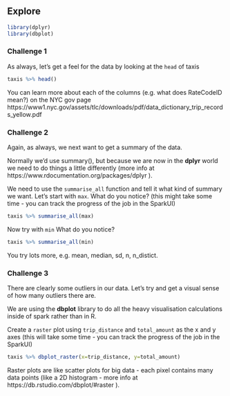 ## Explore
```r
library(dplyr)
library(dbplot)
```

### Challenge 1
As always, let's get a feel for the data by looking at the `head` of taxis
```r
taxis %>% head()
```
You can learn more about each of the columns (e.g. what does RateCodeID mean?) on the NYC gov page https://www1.nyc.gov/assets/tlc/downloads/pdf/data_dictionary_trip_records_yellow.pdf

### Challenge 2
Again, as always, we next want to get a summary of the data.

Normally we'd use summary(), but because we are now in the **dplyr** world we need to do things a little differently (more info at https://www.rdocumentation.org/packages/dplyr ).

We need to use the `summarise_all` function and tell it what kind of summary we want. Let's start with  `max`. What do you notice? (this might take some time - you can track the progress of the job in the SparkUI)
```r
taxis %>% summarise_all(max)
```

Now try with `min` What do you notice?
```r
taxis %>% summarise_all(min)
```
You try lots more, e.g. mean, median, sd, n, n_distict.

### Challenge 3
There are clearly some outliers in our data. Let's try and get a visual sense of how many outliers there are.

We are using the **dbplot** library to do all the heavy visualisation calculations inside of spark rather than in R.

Create a `raster` plot using `trip_distance` and `total_amount` as the x and y axes (this will take some time - you can track the progress of the job in the SparkUI)
```r
taxis %>% dbplot_raster(x=trip_distance, y=total_amount)
```
Raster plots are like scatter plots for big data -  each pixel contains many data points (like a 2D histogram - more info at https://db.rstudio.com/dbplot/#raster ).
